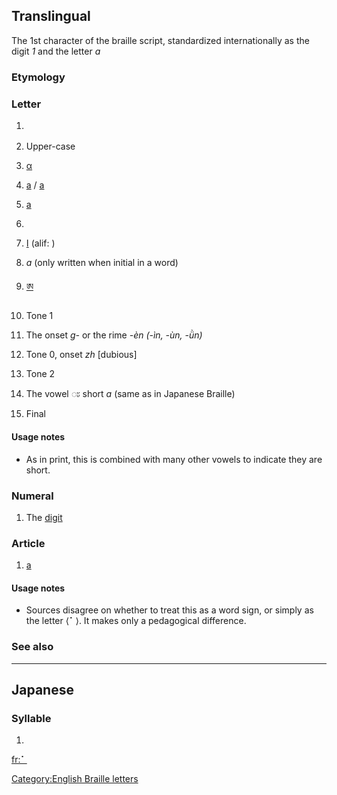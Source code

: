 {{Braille character info|hex=2801|name=Braille Pattern Dots-1|image=[[Image:Braille A1.svg|50px]]}}
{{also|1|a|•|⠂|⠄}}
==Translingual==
The 1st character of the braille script, standardized internationally as the digit ''1'' and the letter ''a''

===Etymology===
{{Brai-ety}}

===Letter===
{{mul-letter|sc=Brai}}

# {{context|Braille|lang=mul}} {{term|a|lang=en}}
# {{context|Braille|often preceded by capital sign [[⠠]]|lang=mul}} Upper-case {{term|A|lang=en}}
# {{context|Greek Braille|lang=mul}} [[α]] {{qualifier|a}}
# {{context|Yugoslav Braille|lang=mul}} [[a]] / [[а]]
# {{context|Russian Braille|lang=mul}} [[а]] {{qualifier|a}}
# {{context|Hebrew Braille|lang=mul}} {{l|mul|sc=Hebr|א|tr=aleph: ’}}
# {{context|Arabic Braille|lang=mul}} [[ا‎]] (alif: ''{{unicode|ʾ}}'')
# {{context|Bharati braille|lang=mul}} ''a'' (only written when initial in a word)
# {{context|Tibetan Braille|lang=mul}} [[ཨ]] {{qualifier|a}}
# {{context|Chinese Braille|lang=mul}} Tone 1
# {{context|Chinese Two-Cell Braille|lang=mul}} The onset ''g-'' or the rime ''-èn (-ìn, -ùn, -ǜn)''
# {{context|Taiwan Braille|lang=mul}} Tone 0, onset ''zh'' [dubious] <!--this is in our source on WP, but there are other possible errors, and no other character has two readings like this-->
# {{context|Cantonese Braille|lang=mul}} Tone 2
# {{context|Thai Braille|lang=mul}} The vowel ◌ะ short ''a'' (same as in Japanese Braille)
# {{context|Korean Braille|lang=mul}} Final {{term|ㄱ|tr=g/k|lang=ko}}

====Usage notes====
* {{qualifier|Thai Braille}} As in print, this is combined with many other vowels to indicate they are short.

===Numeral===
{{mul-number|sc=Brai}}

# {{context|Braille|often preceded by number sign [[⠼]]|lang=mul}} The [[digit]] {{term|1|lang=en}}

===Article===
{{head|mul|article}}

# {{context|English Braille|lang=mul}} [[a]]

====Usage notes====
* Sources disagree on whether to treat this as a word sign, or simply as the letter ⟨⠁⟩. It makes only a pedagogical difference.

===See also===
{{Brai-script}}

----

==Japanese==

===Syllable===
{{ja-syllable|a|sc=Brai}}

# {{Brai-def|Jpan|あ|ア|a}}

[[Category:English Braille letters]]

[[fr:⠁]]